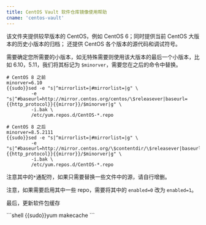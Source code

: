 ```yaml
---
title: CentOS Vault 软件仓库镜像使用帮助
cname: 'centos-vault'
---
```


该文件夹提供较早版本的 CentOS，例如 CentOS 6；同时提供当前 CentOS 大版本的历史小版本的归档；
还提供 CentOS 各个版本的源代码和调试符号。

需要确定您所需要的小版本，如无特殊需要则使用该大版本的最后一个小版本，比如 6.10，5.11，我们将其标记为 `$minorver`，需要您在之后的命令中替换。

<CodeBlock>

```shell
# CentOS 8 之前
minorver=6.10
{{sudo}}sed -e "s|^mirrorlist=|#mirrorlist=|g" \
         -e "s|^#baseurl=http://mirror.centos.org/centos/\$releasever|baseurl={{http_protocol}}{{mirror}}/$minorver|g" \
         -i.bak \
         /etc/yum.repos.d/CentOS-*.repo

# CentOS 8 之后
minorver=8.5.2111
{{sudo}}sed -e "s|^mirrorlist=|#mirrorlist=|g" \
         -e "s|^#baseurl=http://mirror.centos.org/\$contentdir/\$releasever|baseurl={{http_protocol}}{{mirror}}/$minorver|g" \
         -i.bak \
         /etc/yum.repos.d/CentOS-*.repo
```

</CodeBlock>

注意其中的`*`通配符，如果只需要替换一些文件中的源，请自行增删。

注意，如果需要启用其中一些 repo，需要将其中的 `enabled=0` 改为 `enabled=1`。

最后，更新软件包缓存

<CodeBlock>
```shell
{{sudo}}yum makecache
```
</CodeBlock>
